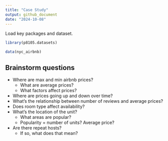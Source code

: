```yaml
---
title: "Case Study"
output: github_document
date: "2024-10-08"
---
```


Load key packages and dataset.

```r
library(p8105.datasets)

data(nyc_airbnb)
```

## Brainstorm questions

* Where are max and min airbnb prices?
  * What are average prices?
  * What factors affect prices?
* Where are prices going up and down over time?
* What's the relationship between number of reviews and average prices?
* Does room type affect availability? 
* What's the location of the unit? 
  * What areas are popular?
  * Popularity = number of units? Average price?
* Are there repeat hosts?
  * If so, what does that mean?